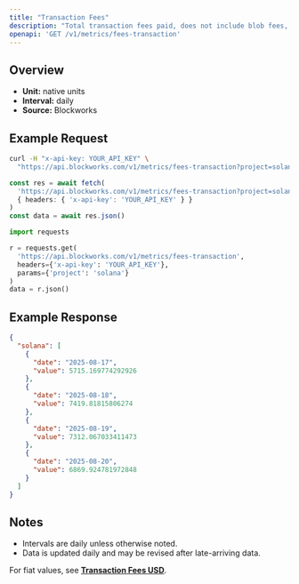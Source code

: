 ```yaml
---
title: "Transaction Fees"
description: "Total transaction fees paid, does not include blob fees, out-of-protocol tips, or additional sources of revenue"
openapi: 'GET /v1/metrics/fees-transaction'
---
```


## Overview

- **Unit:** native units
- **Interval:** daily
- **Source:** Blockworks

## Example Request

<CodeGroup>

```bash cURL
curl -H "x-api-key: YOUR_API_KEY" \
  "https://api.blockworks.com/v1/metrics/fees-transaction?project=solana"
```

```typescript TypeScript
const res = await fetch(
  'https://api.blockworks.com/v1/metrics/fees-transaction?project=solana',
  { headers: { 'x-api-key': 'YOUR_API_KEY' } }
)
const data = await res.json()
```

```python Python
import requests

r = requests.get(
  'https://api.blockworks.com/v1/metrics/fees-transaction',
  headers={'x-api-key': 'YOUR_API_KEY'},
  params={'project': 'solana'}
)
data = r.json()
```

</CodeGroup>

## Example Response

```json
{
  "solana": [
    {
      "date": "2025-08-17",
      "value": 5715.169774292926
    },
    {
      "date": "2025-08-18",
      "value": 7419.81815806274
    },
    {
      "date": "2025-08-19",
      "value": 7312.067033411473
    },
    {
      "date": "2025-08-20",
      "value": 6869.924781972848
    }
  ]
}
```

## Notes
- Intervals are daily unless otherwise noted.
- Data is updated daily and may be revised after late-arriving data.


<Note>For fiat values, see **[Transaction Fees USD](./fees-transaction-usd)**.</Note>
